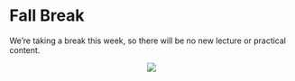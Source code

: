 # Fall Break

We're taking a break this week, so there will be no new lecture or practical content.

<p align = "center">
![](https://media1.giphy.com/media/v1.Y2lkPTc5MGI3NjExbnJjYXp6eHZ6anBkZnYxNjU4aW5tcnFrOHBrNG9rYWU5Z3VlMG93ZSZlcD12MV9pbnRlcm5hbF9naWZfYnlfaWQmY3Q9Zw/lRSRi2YLOhk5rBMpl2/giphy.gif)
</p>

<!-- <p align = "center"> -->
<!-- ![](https://i.gifer.com/NyoI.gif) -->
<!-- </p> -->
